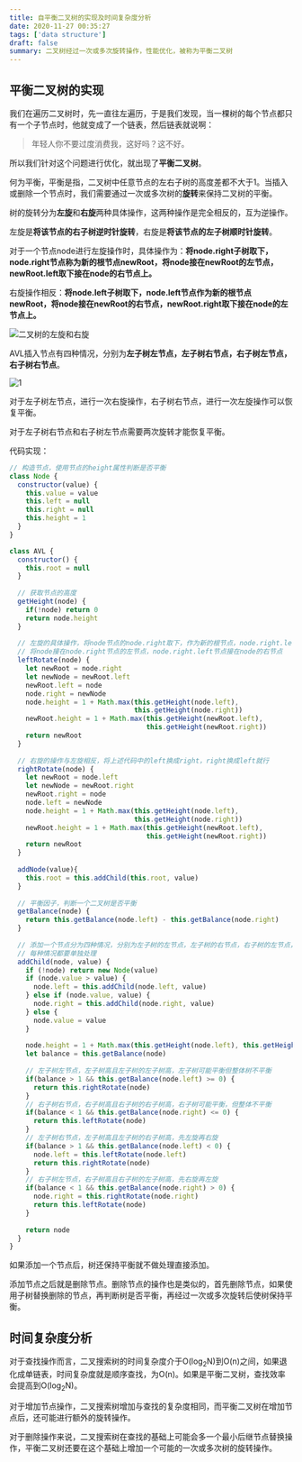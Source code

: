 ```yaml
---
title: 自平衡二叉树的实现及时间复杂度分析
date: 2020-11-27 00:35:27
tags: ['data structure']
draft: false
summary: 二叉树经过一次或多次旋转操作，性能优化，被称为平衡二叉树
---
```


## 平衡二叉树的实现

我们在遍历二叉树时，先一直往左遍历，于是我们发现，当一棵树的每个节点都只有一个子节点时，他就变成了一个链表，然后链表就说啊：

> 年轻人你不要过度消费我，这好吗？这不好。

所以我们针对这个问题进行优化，就出现了**平衡二叉树**。

何为平衡，平衡是指，二叉树中任意节点的左右子树的高度差都不大于1。当插入或删除一个节点时，我们需要通过一次或多次树的**旋转**来保持二叉树的平衡。

树的旋转分为**左旋**和**右旋**两种具体操作，这两种操作是完全相反的，互为逆操作。

左旋是**将该节点的右子树逆时针旋转**，右旋是**将该节点的左子树顺时针旋转**。

对于一个节点node进行左旋操作时，具体操作为：**将node.right子树取下，node.right节点称为新的根节点newRoot，将node接在newRoot的左节点，newRoot.left取下接在node的右节点上。**

右旋操作相反：**将node.left子树取下，node.left节点作为新的根节点newRoot，将node接在newRoot的右节点，newRoot.right取下接在node的左节点上。**

![二叉树的左旋和右旋](/static/自平衡二叉树的实现及时间复杂度分析/20190303193717235.png)

AVL插入节点有四种情况，分别为**左子树左节点，左子树右节点，右子树左节点，右子树右节点**。

![1](/static/自平衡二叉树的实现及时间复杂度分析/1.png)

对于左子树左节点，进行一次右旋操作，右子树右节点，进行一次左旋操作可以恢复平衡。

对于左子树右节点和右子树左节点需要两次旋转才能恢复平衡。

代码实现：

``` js
// 构造节点，使用节点的height属性判断是否平衡
class Node {
  constructor(value) {
    this.value = value
    this.left = null
    this.right = null
    this.height = 1
  }
}

class AVL {
  constructor() {
    this.root = null
  }
  
  // 获取节点的高度
  getHeight(node) {
    if(!node) return 0
    return node.height
  }
  
  // 左旋的具体操作，将node节点的node.right取下，作为新的根节点，node.right.left取下
  // 将node接在node.right节点的左节点，node.right.left节点接在node的右节点
  leftRotate(node) {
    let newRoot = node.right
    let newNode = newRoot.left
    newRoot.left = node
    node.right = newNode
    node.height = 1 + Math.max(this.getHeight(node.left), 
                               this.getHeight(node.right))
    newRoot.height = 1 + Math.max(this.getHeight(newRoot.left), 
                                  this.getHeight(newRoot.right))
    return newRoot
  }
  
  // 右旋的操作与左旋相反，将上述代码中的left换成right，right换成left就行
  rightRotate(node) {
    let newRoot = node.left
    let newNode = newRoot.right
    newRoot.right = node
    node.left = newNode
    node.height = 1 + Math.max(this.getHeight(node.left),
                               this.getHeight(node.right))
    newRoot.height = 1 + Math.max(this.getHeight(newRoot.left),
                                  this.getHeight(newRoot.right))
    return newRoot
  }
  
  addNode(value){
    this.root = this.addChild(this.root, value)
  }
  
  // 平衡因子，判断一个二叉树是否平衡
  getBalance(node) {
    return this.getBalance(node.left) - this.getBalance(node.right)
  }
  
  // 添加一个节点分为四种情况，分别为左子树的左节点，左子树的右节点，右子树的左节点，右子树的右节点。
  // 每种情况都要单独处理
  addChild(node, value) {
    if (!node) return new Node(value)
    if (node.value > value) {
      node.left = this.addChild(node.left, value)
    } else if (node.value, value) {
      node.right = this.addChild(node.right, value)
    } else {
      node.value = value
    }
    
    node.height = 1 + Math.max(this.getHeight(node.left), this.getHeight(node.right))
    let balance = this.getBalance(node)
    
    // 左子树左节点，左子树高且左子树的左子树高，左子树可能平衡但整体树不平衡
    if(balance > 1 && this.getBalance(node.left) >= 0) {
      return this.rightRotate(node)
    }
    // 右子树右节点，右子树高且右子树的右子树高，右子树可能平衡，但整体不平衡
    if(balance < 1 && this.getBalance(node.right) <= 0) {
      return this.leftRotate(node)
    }
    // 左子树右节点，左子树高且左子树的右子树高，先左旋再右旋
    if(balance > 1 && this.getBalance(node.left) < 0) {
      node.left = this.leftRotate(node.left)
      return this.rightRotate(node)
    } 
    // 右子树左节点，右子树高且右子树的左子树高，先右旋再左旋
    if(balance < 1 && this.getBalance(node.right) > 0) {
      node.right = this.rightRotate(node.right)
      return this.leftRotate(node)
    }
    
    return node
  }
}
```

如果添加一个节点后，树还保持平衡就不做处理直接添加。

添加节点之后就是删除节点。删除节点的操作也是类似的，首先删除节点，如果使用子树替换删除的节点，再判断树是否平衡，再经过一次或多次旋转后使树保持平衡。

## 时间复杂度分析

对于查找操作而言，二叉搜索树的时间复杂度介于O(log<sub>2</sub>N)到O(n)之间，如果退化成单链表，时间复杂度就是顺序查找，为O(n)。如果是平衡二叉树，查找效率会提高到O(log<sub>2</sub>N)。

对于增加节点操作，二叉搜索树增加与查找的复杂度相同，而平衡二叉树在增加节点后，还可能进行额外的旋转操作。

对于删除操作来说，二叉搜索树在查找的基础上可能会多一个最小后继节点替换操作，平衡二叉树还要在这个基础上增加一个可能的一次或多次树的旋转操作。

